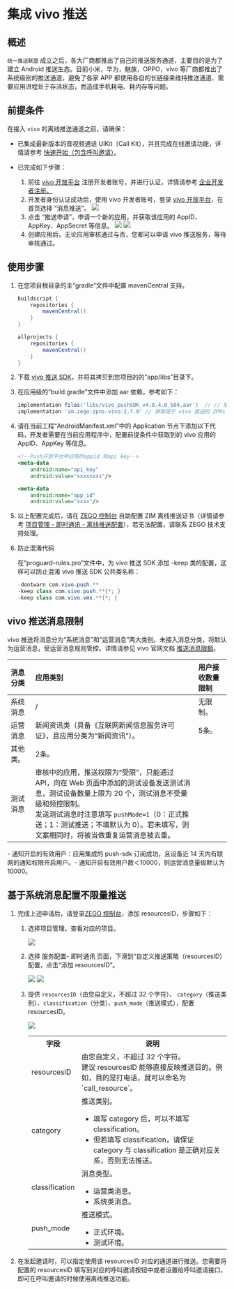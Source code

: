 # 集成 vivo 推送


## 概述

`统一推送联盟` 成立之后，各大厂商都推出了自己的推送服务通道，主要目的是为了建立 Android 推送生态。目前小米，华为，魅族，OPPO，vivo 等厂商都推出了系统级别的推送通道，避免了各家 APP 都使用各自的长链接来维持推送通道、需要应用进程处于存活状态，而造成手机耗电、耗内存等问题。


## 前提条件

在接入 `vivo` 的离线推送通道之前，请确保：

- 已集成最新版本的音视频通话 UIKit（Call Kit），并且完成在线邀请功能，详情请参考 [快速开始（包含呼叫邀请）](./../Quick%20start%20(with%20call%20invitation).mdx)。
- 已完成如下步骤：

    1. 前往 [vivo 开放平台](https://dev.vivo.com.cn/openAbility/pushNews) 注册开发者账号，并进行认证，详情请参考 [企业开发者注册。](https://dev.vivo.com.cn/documentCenter/doc/2)
    2. 开发者身份认证成功后，使用 vivo 开发者账号，登录 <a href="https://dev.vivo.com.cn/openAbility/pushNews" target="_blank" rel="noreferrer noopener">vivo 开放平台</a>，在首页选择 “消息推送”。
        <Frame width="512" height="auto" caption=""><img src="https://doc-media.zego.im/sdk-doc/Pics/ZIM/OfflinePush/vivo1.png" /></Frame>
    3. 点击 “推送申请”，申请一个新的应用，并获取该应用的 AppID、AppKey、AppSecret 等信息。
        <Frame width="512" height="auto" caption=""><img src="https://doc-media.zego.im/sdk-doc/Pics/ZIM/OfflinePush/vivo2.png" /></Frame>
        <Frame width="512" height="auto" caption=""><img src="https://doc-media.zego.im/sdk-doc/Pics/ZIM/OfflinePush/vivo3.png" /></Frame>
    4. 创建应用后，无论应用审核通过与否，您都可以申请 vivo 推送服务，等待审核通过。

## 使用步骤

1. 在您项目根目录的主“gradle”文件中配置 mavenCentral 支持。

    ```groovy {3,9}
    buildscript {  
        repositories {  
            mavenCentral()  
        }  
    }  

    allprojects {
        repositories {  
            mavenCentral()  
        }     
    }
    ```

2. 下载 [vivo 推送 SDK](https://artifact-sdk.zego.im/zpns/sdk/vivo/vivo_pushSDK_v4.0.4.0_504.aar)，并将其拷贝到您项目的的“app/libs”目录下。

3. 在应用级的“build.gradle”文件中添加 aar 依赖，参考如下：
    ```groovy
    implementation files('libs/vivo_pushSDK_v4.0.4.0_504.aar')  // // 版本为 4.0.4 的 vivo 推送 SDK
    implementation 'im.zego:zpns-vivo:2.7.0' // 获取用于 vivo 推送的 ZPNs 包
    ```

4. 请在当前工程“AndroidManifest.xml”中的 Application 节点下添加以下代码，开发者需要在当前应用程序中，配置前提条件中获取到的 vivo 应用的 AppID、AppKey 等信息。

    ```xml
    <!--Push开放平台中应用的appid 和api key-->
    <meta-data
        android:name="api_key"
        android:value="xxxxxxxx"/>

    <meta-data
        android:name="app_id"
        android:value="xxxx"/>
    ```

5. 以上配置完成后，请在 [ZEGO 控制台](https://console.zego.im/) 自助配置 ZIM 离线推送证书（详情请参考 [项目管理 - 即时通讯 - 离线推送配置](https://doc-zh.zego.im/article/16233)），若无法配置，请联系 ZEGO 技术支持处理。

6. 防止混淆代码
    
    在“proguard-rules.pro”文件中，为 vivo 推送 SDK 添加 -keep 类的配置，这样可以防止混淆 vivo 推送 SDK 公共类名称：

    ```java
    -dontwarn com.vivo.push.** 
    -keep class com.vivo.push.**{*; } 
    -keep class com.vivo.vms.**{*; }
    ```

## vivo 推送消息限制

vivo 推送将消息分为“系统消息”和“运营消息”两大类别。未接入消息分类，将默认为运营消息，受运营消息规则管控。详情请参见 vivo 官网文档 <a href="https://dev.vivo.com.cn/documentCenter/doc/695#w2-36381313" target="_blank" rel="noreferrer noopener">推送消息限额</a>。

| 消息分类 | 应用类别                                                                                                                                                                                                                                                                                | 用户接收数量限制 |
| :------- | :-------------------------------------------------------------------------------------------------------------------------------------------------------------------------------------------------------------------------------------------------------------------------------------- | :--------------- |
| 系统消息 | \/                                                                                                                                                                                                                                                                                      | 无限制。         |
| 运营消息 | 新闻资讯类（具备《互联网新闻信息服务许可证》，且应用分类为“新闻资讯”）。                                                                                                                                                                                                                | 5条。            |
| 其他类。 | 2条。                                                                                                                                                                                                                                                                                   |                  |
| 测试消息 | 审核中的应用，推送权限为“受限”，只能通过 API，向在 Web 页面中添加的测试设备发送测试消息，测试设备数量上限为 20 个，测试消息不受量级和频控限制。<br/>发送测试消息时注意填写 `pushMode=1`（0：正式推送；1：测试推送；不填默认为 0）。若未填写，则文案相同时，将被当做重复运营消息被去重。 |                  |


<Note title="说明">
- 通知开启的有效用户：应用集成的 push-sdk 订阅成功，且设备近 14 天内有联网的通知权限开启用户。​
- 通知开启有效用户数＜10000，则运营消息量级默认为 10000。
</Note>


## 基于系统消息配置不限量推送

1. 完成上述申请后，请登录[ZEGO 控制台](https://console.zego.im/)，添加 resourcesID，步骤如下：
    1. 选择项目管理，查看对应的项目。
        <Frame width="512" height="auto" caption=""><img src="https://doc-media.zego.im/sdk-doc/Pics/ZIM/OfflinePush/Enter_project_1.jpeg" /></Frame>
    2. 选择 服务配置- 即时通讯 页面，下滑到“自定义推送策略（resourcesID）配置，点击“添加 resourcesID”。
        <Frame width="512" height="auto" caption=""><img src="https://doc-media.zego.im/sdk-doc/Pics/ZIM/OfflinePush/Add_1.jpeg" /></Frame>
        <Frame width="512" height="auto" caption=""><img src="https://doc-media.zego.im/sdk-doc/Pics/ZIM/OfflinePush/resouceID.jpeg" /></Frame>
    3. 提供 `resourcesID`（由您自定义，不超过 32 个字符）、 `category`（推送类别）、`classification`（分类）、`push_mode`（推送模式），配置 resourcesID。

       <Frame width="512" height="auto" caption=""><img src="https://doc-media.zego.im/sdk-doc/Pics/ZegoUIKit/Android/add_resourceID_vivo.jpeg" /></Frame>

        <table>
        <tbody><tr>
        <th>字段</th>
        <th>说明</th>
        </tr>
        <tr>
        <td>resourcesID</td>
        <td>由您自定义，不超过 32 个字符。<div class="mk-hint">建议 resourcesID 能够直接反映推送目的。例如，目的是打电话，就可以命名为 `call_resource`。</div></td>
        </tr>
        <tr>
        <td>category</td>
        <td>推送类别。<div class="mk-warning"><ul><li>填写 category 后，可以不填写 classification。</li><li>但若填写 classification，请保证 category 与 classification 是正确对应关系，否则无法推送。</li></ul></div></td>
        </tr>
        <tr>
        <td>classification</td>
        <td>消息类型。<ul><li>运营类消息。</li><li>系统类消息。</li></ul></td>
        </tr>
        <tr>
        <td>push_mode</td>
        <td>推送模式。
        <ul><li>正式环境。</li><li>测试环境。</li></ul></td>
        </tr>
        </tbody></table>

3. 在发起邀请时，可以指定使用该 resourcesID 对应的通道进行推送。您需要将配置的 resourcesID 填写到对应的呼叫邀请按钮中或者设置给呼叫邀请接口，即可在呼叫邀请的时候使用离线推送功能。

